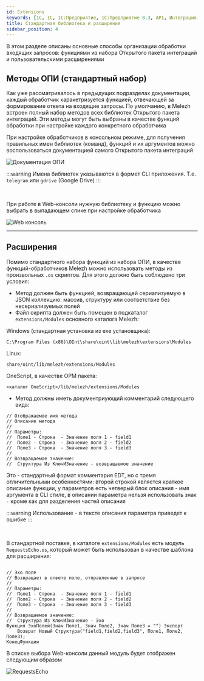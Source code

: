 ```yaml
---
id: Extensions
keywords: [1C, 1С, 1С:Предприятие, 1С:Предприятие 8.3, API, Интеграция, Сервисы, Обмен, OneScript, CLI]
title: Стандартная библиотека и расширения
sidebar_position: 4
---
```


В этом разделе описаны основные способы организации обработки входящих запросов: функциями из набора Открытого пакета интеграций и пользовательскими расширениями

## Методы ОПИ (стандартный набор)

Как уже рассматривалось в предыдущих подразделах документации, каждый обработчик харакетризуется функцией, отвечающей за формирование ответа на входящие запросы. По умолчанию, в Melezh встроен полный набор методов всех библиотек Открытого пакета интеграций. Эти методы могут быть выбраны в качестве функций обработки при настройке каждого конкретного обработчика

При настройке обработчиков в консольном режиме, для получения правильных имен библиотек (команд), функций и их аргументов можно воспользоваться документацией самого Открытого пакета интеграций

![Документация ОПИ](../../../../static/img/Docs/Melezh/3.png)

:::warning
Имена библиотек указываются в формет CLI приложения. Т.е. `telegram` или `gdrive` (Google Drive)
:::

<br/>

При работе в Web-консоли нужную библиотеку и функцию можно выбрать в выпадающем спике при настройке обработчика

![Web консоль](../../../../static/img/Docs/Melezh/4.png)

<hr/>

## Расширения

Помимо стандартного набора функций из набора ОПИ, в качестве функций-обработчиков Melezh можно использовать методы из произвольных `.os` скриптов. Для этого должно быть соблюдено три условия:

+ Метод должен быть функцией, возвращающей сериализуемую в JSON коллекцию: массив, структуру или соответствие без несериализуемых полей
+ Файл скрипта должен быть помещен в подкаталог `extensions/Modules` основного каталога Melezh:

Windows (стандартная установка из exe установщика):
```
C:\Program Files (x86)\OInt\share\oint\lib\melezh\extensions\Modules
```

Linux:
```
share/oint/lib/melezh/extensions/Modules
```

OneScript, в качестве OPM пакета:
```
<каталог OneScript>/lib/melezh/extensions/Modules
```

+ Метод должны иметь документриующий комментарий следующего вида:

```bsl
// Отображаемое имя метода
// Описание метода
//
// Параметры:
//  Поле1 - Строка  - Значение поля 1 - field1
//  Поле2 - Строка  - Значение поля 2 - field2
//  Поле3 - Строка  - Значение поля 3 - field3
//
// Возвращаемое значение:
//  Структура Из КлючИЗначение - возвращаемое значение
```

Это - стандартный формат комментария EDT, но с тремя отличительными особенностями: второй строкой является краткое описание функции, у параметров есть четверый блок описания - имя аргумента в CLI стиле, в описании параметра нельзя использовать знак `-` кроме как для разделения частей описания

:::warning
Использование `-` в тексте описания параметра приведет к ошибке 
:::

<br/>

В стандартной поставке, в каталоге `extensions/Modules` есть модуль `RequestsEcho.os`, который может быть использован в качестве шаблона для расширения:

```bsl title="RequestsEcho.os"

// Эхо поле
// Возвращает в ответе поле, отправленные в запросе
//
// Параметры:
//  Поле1 - Строка  - Значение поля 1 - field1
//  Поле2 - Строка  - Значение поля 2 - field2
//  Поле3 - Строка  - Значение поля 3 - field3
//
// Возвращаемое значение:
//  Структура Из КлючИЗначение - Эхо
Функция ЭхоПолей(Знач Поле1, Знач Поле2, Знач Поле3 = "") Экспорт
	Возврат Новый Структура("field1,field2,field3", Поле1, Поле2, Поле3);
КонецФункции

```

В списке выбора Web-консоли данный модуль будет отображен следующим образом

![RequestsEcho](../../../../static/img/Docs/Melezh/5.png)


